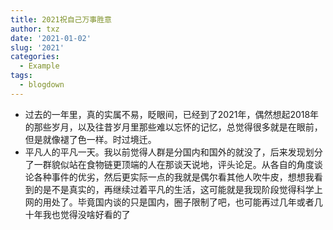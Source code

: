 ```yaml
---
title: 2021祝自己万事胜意
author: txz
date: '2021-01-02'
slug: '2021'
categories:
  - Example
tags:
  - blogdown
---
```

+ 过去的一年里，真的实属不易，眨眼间，已经到了2021年，偶然想起2018年的那些岁月，以及往昔岁月里那些难以忘怀的记忆，总觉得很多就是在眼前，但是就像褪了色一样。时过境迁。
+ 平凡人的平凡一天。我以前觉得人群是分国内和国外的就没了，后来发现划分了一群貌似站在食物链更顶端的人在那谈天说地，评头论足。从各自的角度谈论各种事件的优劣，然后更实际一点的我就是偶尔看其他人吹牛皮，想想我看到的是不是真实的，再继续过着平凡的生活，这可能就是我现阶段觉得科学上网的用处了。毕竟国内谈的只是国内，圈子限制了吧，也可能再过几年或者几十年我也觉得没啥好看的了